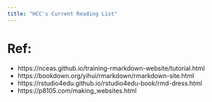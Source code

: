 ```yaml
---
title: "HCC's Current Reading List"
---
```



# Ref:
- https://nceas.github.io/training-rmarkdown-website/tutorial.html
- https://bookdown.org/yihui/rmarkdown/rmarkdown-site.html
- https://rstudio4edu.github.io/rstudio4edu-book/rmd-dress.html
- https://p8105.com/making_websites.html

